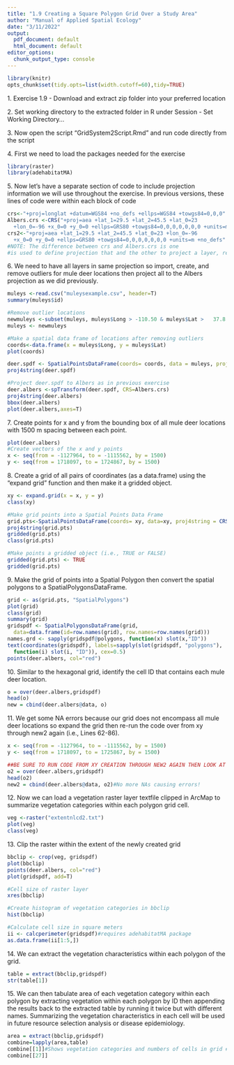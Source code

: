 ---
title: "1.9 Creating a Square Polygon Grid Over a Study Area"
author: "Manual of Applied Spatial Ecology"
date: "3/11/2022"
output: 
  pdf_document: default
  html_document: default
editor_options: 
  chunk_output_type: console
---
```{r include=FALSE}
library(knitr)
opts_chunk$set(tidy.opts=list(width.cutoff=60),tidy=TRUE)
```
1\. Exercise 1.9 - Download and extract zip folder into your preferred location

2\. Set working directory to the extracted folder in R under Session - Set Working Directory...

3\. Now open the script "GridSystem2Script.Rmd" and run code directly from the script

4\. First we need to load the packages needed for the exercise
```{r warning=FALSE, message=FALSE}
library(raster)
library(adehabitatMA)
```
5\. Now let's have a separate section of code to include projection information we will use throughout the exercise. In previous versions, these lines of code were within each block of code
```{r warning=FALSE, message=FALSE}
crs<-"+proj=longlat +datum=WGS84 +no_defs +ellps=WGS84 +towgs84=0,0,0"
Albers.crs <-CRS("+proj=aea +lat_1=29.5 +lat_2=45.5 +lat_0=23 
  +lon_0=-96 +x_0=0 +y_0=0 +ellps=GRS80 +towgs84=0,0,0,0,0,0,0 +units=m +no_defs")
crs2<-"+proj=aea +lat_1=29.5 +lat_2=45.5 +lat_0=23 +lon_0=-96
  +x_0=0 +y_0=0 +ellps=GRS80 +towgs84=0,0,0,0,0,0,0 +units=m +no_defs"
#NOTE: The difference between crs and Albers.crs is one
#is used to define projection that and the other to project a layer, respectively.
```
6\. We need to have all layers in same projection so import, create, and remove outliers for mule deer locations then project all to the Albers projection as we did previously.
```{r warning=FALSE, message=FALSE}
muleys <-read.csv("muleysexample.csv", header=T)
summary(muleys$id)

#Remove outlier locations
newmuleys <-subset(muleys, muleys$Long > -110.50 & muleys$Lat >   37.8 & muleys$Long < -107)
muleys <- newmuleys

#Make a spatial data frame of locations after removing outliers
coords<-data.frame(x = muleys$Long, y = muleys$Lat)
plot(coords)

deer.spdf <- SpatialPointsDataFrame(coords= coords, data = muleys, proj4string = CRS(crs))
proj4string(deer.spdf)

#Project deer.spdf to Albers as in previous exercise
deer.albers <-spTransform(deer.spdf, CRS=Albers.crs)
proj4string(deer.albers)
bbox(deer.albers)
plot(deer.albers,axes=T)
```
7\. Create points for x and y from the bounding box of all mule deer locations with 1500 m spacing between each point.
```{r warning=FALSE, message=FALSE}
plot(deer.albers)
#Create vectors of the x and y points 
x <- seq(from = -1127964, to = -1115562, by = 1500) 
y <- seq(from = 1718097, to = 1724867, by = 1500)
```
8\. Create a grid of all pairs of coordinates (as a data.frame) using the "expand grid" function and then make it a gridded object.
```{r warning=FALSE, message=FALSE}
xy <- expand.grid(x = x, y = y)
class(xy)

#Make grid points into a Spatial Points Data Frame
grid.pts<-SpatialPointsDataFrame(coords= xy, data=xy, proj4string = CRS(crs2))
proj4string(grid.pts)
gridded(grid.pts)
class(grid.pts)

#Make points a gridded object (i.e., TRUE or FALSE)
gridded(grid.pts) <- TRUE
gridded(grid.pts)
```
9\. Make the grid of points into a Spatial Polygon then convert the spatial polygons to a SpatialPolygonsDataFrame.
```{r fig.height=9, fig.width=9}
grid <- as(grid.pts, "SpatialPolygons") 
plot(grid)
class(grid)
summary(grid)
gridspdf <- SpatialPolygonsDataFrame(grid,
  data=data.frame(id=row.names(grid), row.names=row.names(grid))) 
names.grd <- sapply(gridspdf@polygons, function(x) slot(x,"ID"))
text(coordinates(gridspdf), labels=sapply(slot(gridspdf, "polygons"),
  function(i) slot(i, "ID")), cex=0.5)
points(deer.albers, col="red")
```
\newpage

10\. Similar to the hexagonal grid, identify the cell ID that contains each mule deer location.
```{r}
o = over(deer.albers,gridspdf)
head(o)
new = cbind(deer.albers@data, o)
```
11\. We get some NA errors because our grid does not encompass all mule deer locations so expand the grid then re-run the code over from xy through new2 again (i.e., Lines 62-86).
```{r}
x <- seq(from = -1127964, to = -1115562, by = 1500) 
y <- seq(from = 1718097, to = 1725867, by = 1500) 
```

```{r}
##BE SURE TO RUN CODE FROM XY CREATION THROUGH NEW2 AGAIN THEN LOOK AT DATA!!
o2 = over(deer.albers,gridspdf)
head(o2)
new2 = cbind(deer.albers@data, o2)#No more NAs causing errors!
```
12\. Now we can load a vegetation raster layer textfile clipped in ArcMap to summarize vegetation categories within each polygon grid cell.
```{r}
veg <-raster("extentnlcd2.txt")
plot(veg)
class(veg)
```
13\. Clip the raster within the extent of the newly created grid
```{r}
bbclip <- crop(veg, gridspdf)
plot(bbclip)
points(deer.albers, col="red")
plot(gridspdf, add=T)

#Cell size of raster layer
xres(bbclip)

#Create histogram of vegetation categories in bbclip
hist(bbclip)

#Calculate cell size in square meters
ii <- calcperimeter(gridspdf)#requires adehabitatMA package
as.data.frame(ii[1:5,])
```
14\. We can extract the vegetation characteristics within each polygon of the grid. 
```{r}
table = extract(bbclip,gridspdf)
str(table[1])
```
15\. We can then tabulate area of each vegetation category within each polygon by extracting vegetation within each polygon by ID then appending the results back to the extracted table by running it twice but with different names. Summarizing the vegetation characteristics in each cell will be used in future resource selection analysis or disease epidemiology.
```{r}
area = extract(bbclip,gridspdf)
combine=lapply(area,table)
combine[[1]]#Shows vegetation categories and numbers of cells in grid #1
combine[[27]]
```

